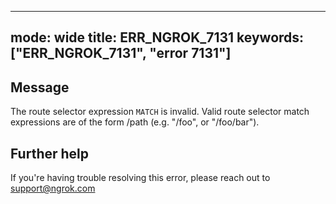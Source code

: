 
---
mode: wide
title: ERR_NGROK_7131
keywords: ["ERR_NGROK_7131", "error 7131"]
---

## Message
The route selector expression ``MATCH`` is invalid. Valid route selector match expressions are of the form /path (e.g. "/foo", or "/foo/bar").




## Further help
If you're having trouble resolving this error, please reach out to [support@ngrok.com](mailto:support@ngrok.com?subject=Help%20with%20ERR_NGROK_7131)

